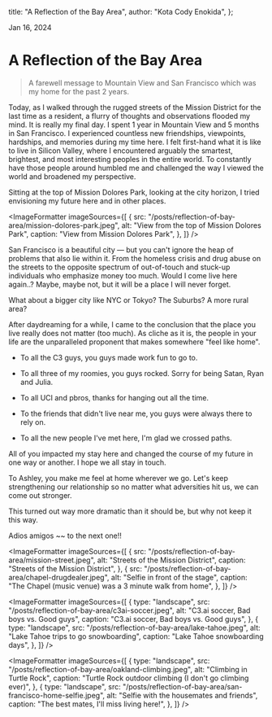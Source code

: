 
  title: "A Reflection of the Bay Area",
  author: "Kota Cody Enokida",
};

Jan 16, 2024

# A Reflection of the Bay Area

<BlockQuote>
  A farewell message to Mountain View and San Francisco which was my home for
  the past 2 years.
</BlockQuote>

<HeroImage
  src="/posts/reflection-of-bay-area/san-francisco.jpeg"
  alt="San Francisco View"
  caption="Marin Headlands, north of San Francisco"
/>

Today, as I walked through the rugged streets of the Mission District for the last time as a resident, a flurry of thoughts and observations flooded my mind. It is really my final day. I spent 1 year in Mountain View and 5 months in San Francisco. I experienced countless new friendships, viewpoints, hardships, and memories during my time here. I felt first-hand what it is like to live in Silicon Valley, where I encountered arguably the smartest, brightest, and most interesting peoples in the entire world. To constantly have those people around humbled me and challenged the way I viewed the world and broadened my perspective.

Sitting at the top of Mission Dolores Park, looking at the city horizon, I tried envisioning my future here and in other places.

<ImageFormatter
  imageSources={[
    {
      src: "/posts/reflection-of-bay-area/mission-dolores-park.jpeg",
      alt: "View from the top of Mission Dolores Park",
      caption: "View from Mission Dolores Park",
    },
  ]}
/>

San Francisco is a beautiful city — but you can't ignore the heap of problems that also lie within it. From the homeless crisis and drug abuse on the streets to the opposite spectrum of out-of-touch and stuck-up individuals who emphasize money too much. Would I come live here again..? Maybe, maybe not, but it will be a place I will never forget.

What about a bigger city like NYC or Tokyo? The Suburbs? A more rural area?

After daydreaming for a while, I came to the conclusion that the place you live really does not matter (too much). As cliche as it is, the people in your life are the unparalleled proponent that makes somewhere "feel like home".

- To all the C3 guys, you guys made work fun to go to.

- To all three of my roomies, you guys rocked. Sorry for being Satan, Ryan and Julia.

- To all UCI and pbros, thanks for hanging out all the time.

- To the friends that didn't live near me, you guys were always there to rely on.

- To all the new people I've met here, I'm glad we crossed paths.

All of you impacted my stay here and changed the course of my future in one way or another. I hope we all stay in touch.

To Ashley, you make me feel at home wherever we go. Let's keep strengthening our relationship so no matter what adversities hit us, we can come out stronger.

This turned out way more dramatic than it should be, but why not keep it this way.

Adios amigos ~~ to the next one!!

<ImageFormatter
  imageSources={[
    {
      src: "/posts/reflection-of-bay-area/mission-street.jpeg",
      alt: "Streets of the Mission District",
      caption: "Streets of the Mission District",
    },
    {
      src: "/posts/reflection-of-bay-area/chapel-drugdealer.jpeg",
      alt: "Selfie in front of the stage",
      caption: "The Chapel (music venue) was a 3 minute walk from home",
    },
  ]}
/>

<ImageFormatter
  imageSources={[
    {
      type: "landscape",
      src: "/posts/reflection-of-bay-area/c3ai-soccer.jpeg",
      alt: "C3.ai soccer, Bad boys vs. Good guys",
      caption: "C3.ai soccer, Bad boys vs. Good guys",
    },
    {
      type: "landscape",
      src: "/posts/reflection-of-bay-area/lake-tahoe.jpeg",
      alt: "Lake Tahoe trips to go snowboarding",
      caption: "Lake Tahoe snowboarding days",
    },
  ]}
/>

<ImageFormatter
  imageSources={[
    {
      type: "landscape",
      src: "/posts/reflection-of-bay-area/oakland-climbing.jpeg",
      alt: "Climbing in Turtle Rock",
      caption: "Turtle Rock outdoor climbing (I don't go climbing ever)",
    },
    {
      type: "landscape",
      src: "/posts/reflection-of-bay-area/san-francisco-home-selfie.jpeg",
      alt: "Selfie with the housemates and friends",
      caption: "The best mates, I'll miss living here!",
    },
  ]}
/>
